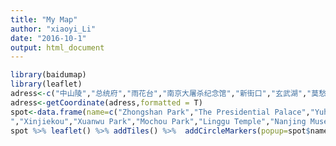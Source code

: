 ---
title: "My Map"
author: "xiaoyi_Li"
date: "2016-10-1"
output: html_document
---

```{r,echo=FALSE,eval=TRUE}
library(baidumap)
library(leaflet)
adress<-c("中山陵","总统府","雨花台","南京大屠杀纪念馆","新街口","玄武湖","莫愁湖","灵谷寺","南京博物馆","紫金山天文台")
adress<-getCoordinate(adress,formatted = T)
spot<-data.frame(name=c("Zhongshan Park","The Presidential Palace","Yuhua Plat","Nanjing massacre museum
","Xinjiekou","Xuanwu Park","Mochou Park","Linggu Temple","Nanjing Museum","Purple Mountain Observatory"),lon=adress[,1],lat=adress[,2],col=c("green","blue","red","blue","blue","blue","blue","green","blue","green"))
spot %>% leaflet() %>% addTiles() %>%  addCircleMarkers(popup=spot$name,color=spot$col)

```

